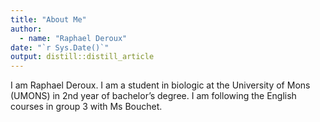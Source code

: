 ```yaml
---
title: "About Me"
author:
  - name: "Raphael Deroux" 
date: "`r Sys.Date()`"
output: distill::distill_article
---
```


I am Raphael Deroux. I am a student in biologic at the University of Mons (UMONS) in 2nd year of bachelor's degree. I am following the English courses in group 3 with Ms Bouchet.

